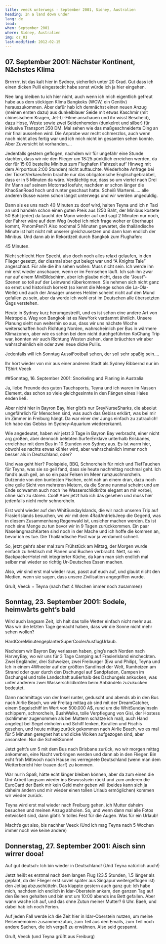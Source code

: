 ```yaml
---
title: veeck unterwegs - September 2001, Sidney, Australien
heading: In a land down under
lang: de
lead:
when: September 2001
where: Sidney, Australien
img: oz_01
last-modified: 2012-02-15
---
```


## 07. September 2001: Nächster Kontinent, Nächstes Klima

Brrrrrrr, ist das kalt hier in Sydney, sicherlich unter 20 Grad. Gut dass ich
einen dicken Pulli eingesteckt habe sonst würde ich ja hier eingehen.

Nee lang bleiben tu ich hier nicht, auch wenn ich mich eigentlich gefreut habe
aus dem stickigen Klima Bangkoks (WOW, ein Genitiv) herauszukommen. Aber dafür
hab ich demnächst einen neuen Anzug (meinen ersten dazu) aus dunkelblauer
Seide mit etwas Kaschmir (mit chinesischem Kragen, Jet-Li-Filme anschauen und
ihr wisst Bescheid), dazu Hose, Weste sowie zwei Seidenhemden (dunkelrot und
silber) für inklusive Transport 350 DM. Mal sehen wie das maßgeschneiderte
Ding an mir final aussehen wird. Die Anprobe war recht schmerzlos, auch wenn
noch nicht alles fertig war und ich mich nicht im gesamten sehen konnte. Aber
Zuversicht ist vorhanden....

Jedenfalls gestern geflogen, nachdem wir für ungefähr eine Stunde dachten,
dass wir nie den Flieger um 18:25 pünktlich erreichen werden, da der für 15:00
bestellte Minibus zum Flughafen (Fahrzeit auf’ Hinweg mit dem Airportbus 2:00
Stunden) nicht auftauchte. Wiederholte Anfrage bei der TicketVerkaeuferin
brachte nur das obligatorische Englischgebrabbel, dass er in 5 Minuten da
wäre. Verdächtig nur, dass so um viertel nach Drei ihr Mann auf seinem
Motorrad losfuhr, nachdem er schon länger die KhaoSanRoad hoch und runter
geschaut hatte. Scheiß Warterei..... alle anderen Busse waren schon längst
unterwegs und wir werden ungeduldig.

Dann als es uns nach 40 Minuten zu doof wird, halten Teyna und ich n Taxi an
und handeln schon einen guten Preis aus (250 Baht, der Minibus kostete 50 Baht
jeder) da taucht der Mann wieder auf und sagt 2 Minuten nur noch, der Fahrer
wäre auf dem Weg (wobei ich mich frage woher er überhaupt kommt, PhnomPen?)
Also nochmal 5 Minuten gewartet, die thailändische Minute ist halt nicht mit
unserer gleichzusetzen und dann kam endlich der Minibus. Und dann ab in
Rekordzeit durch Bangkok zum Flughafen:

45 Minuten.

Nicht schlecht Herr Specht, also doch noch alles relaxt gelaufen, in den
Flieger gesetzt, der diesmal aber gut belegt war und “A Knights Tale”
angeschaut. Für alle die ihn sehen wollen: Muss nicht sein. Ich werde ihn mir
erst wieder anschauen, wenn er im Fernsehen läuft. Ich sah ihn zwar nur auf
einem MiniBildschirm, aber ich glaube nicht, dass die “Joust”-Szenen so toll
auf der Leinwand rüberkommen. Sie nehmen sich nicht ganz so ernst und
historisch korrekt (so kennt die Menge schon die La-Ola-Welle) und auch der
Ansager unseres Helden scheint nicht auf den Mund gefallen zu sein, aber da
werde ich wohl erst im Deutschen alle übersetzten Gags verstehen.

Heute in Sydney kurz herumgestreift, und es ist schon eine andere Art von
Metropole. Weg von Bangkok ist es NewYork verdammt ähnlich. Unsere Planung
sieht nun weiterhin so aus, dass wir uns nächste Woche weiterschaffen hoch
Richtung Norden, wahrscheinlich per Bus in wärmere Klimazonen, aber wie es
schon bei dem nicht durchgeführten KoChang Trip war, könnten wir auch Richtung
Westen ziehen, dann bräuchten wir aber wahrscheinlich ein oder zwei neue dicke
Pullis.

Jedenfalls will ich Sonntag AussiFootball sehen, der soll sehr spaßig sein....

Ihr hört wieder von mir aus einer anderen Stadt als Sydney
Bibbernd nur im TShirt
Veeck

##Sonntag, 16. September 2001: Snorkeling and Planing in Australia

Ja, liebe Freunde des guten Tauchsports, Teyna und ich waren im Nassen
Element, das schon so viele gleichgesinnte in den Fängen eines Haies enden
ließ.

Aber nicht hier in Bayron Bay, hier gibt’s nur GreyNurseSharks, die absolut
ungefährlich für Menschen sind, was auch das Gebiss erklärt, was bei mir im
Zimmer in Freiburg hängt. Da war einer der Jungs einfach zu zutraulich! Ich
habe das Gebiss im Sydney-Aquarium wiedererkannt.

Wie angedeutet, haben wir jetzt 3 Tage in Bayron Bay verbracht, einer nicht
arg großen, aber dennoch belebten SurferEnklave unterhalb Brisbanes,
erreichbar mit dem Bus in 10 Stunden von Sydney aus. Es ist warm hier, obwohl
es nachts etwas kühler wird, aber wahrscheinlich immer noch besser als in
Deutschland, oder?

Und was geht hier? Poolspiele, BBQ, Schnorcheln für mich und TiefTauchen für
Teyna, was sie so geil fand, dass sie heute nachmittag nochmal geht. Ich
fand’s auch geil, an so ein paar Felsen im Meer rumzuschnorcheln. Dutzende von
den buntesten Fischen, echt nah an einem dran, dazu noch eine geile Sicht von
mehreren Metern, da die Sonne nunmal scheint und am Ende schwamm auch noch ’ne
Wasserschildkröte elegant an mir vorbei, ohne sich zu stören. Cool! Aber jetzt
hab ich das gesehen und muss hier jedenfalls nicht mehr schnorcheln.

Erst wohl wieder auf den WhitSundayIslands, die wir nach unseren Trip auf
FrasierIslands besuchen, wo wir mit dem 4RadAntriebJeep die Gegend, was in
diesem Zusammenhang Regenwald ist, unsicher machen werden. Es ist noch eine
Menge zu tun bevor wir in 9 Tagen zurückkommen. Ein paar NaselangmachKarten
sind noch in der Mache und ich hoffe die kommen an, bevor ich es tue. Die
Thailändische Post war ja verdammt schnell.

So, jetzt geht’s aber mal zum Frühstück am Mittag, der Morgen wurde einfach zu
hektisch mit Planen und Buchen verbracht. Nett, so ein BackpackerHotel mit
integrierter Küche, da kann man sich endlich mal selber mal wieder so richtig
Ur-Deutsches Essen machen.

Also, wir sind erst mal wieder raus, passt auf euch auf, und glaubt nicht den
Medien, wenn sie sagen, dass unsere Zivilisation angegriffen wurde.

Gruß, Veeck + Teyna (nach fast 4 Wochen immer noch zusammen)

## Sonntag, 23. September 2001: Sodele, heimwärts geht’s bald

Wird auch langsam Zeit, ich halt das tolle Wetter einfach nicht mehr aus. Was
wir die letzten Tage gemacht haben, dass wir die Sonne nicht mehr sehen
wollen?

HardCoreMinutengeplanterSuperCoolerAusflugUrlaub.

Nachdem wir Bayron Bay verlassen haben, ging’s nach Norden nach HarveyBay, wo
wir uns für 3 Tage Camping auf FrasierIsland eincheckten. Zwei Engländer, drei
Schweizer, zwei Freiburger (Eva und Philip), Teyna und Ich in einem 4Wheeler
auf der größten SandInsel der Welt, Rumheizen am Strand oder quer durch den
Dschungel auf Sandpfaden, Campen im Dschungel und tolle Landschaft außerhalb
des Dschungels ankucken, was unter anderem zwei Wasserschildkröten beim
Anbändeln zuzukucken bedeutet.

Dann nachmittags von der Insel runter, geduscht und abends ab in den Bus nach
Airlie Beach, wo wir Freitag mittag ab sind mit der DreamCatcher, einem
Segelschiff im Wert von 500.000 A\$, rund um die WhitSundayInseln schippern,
schnorcheln, BushWalks, tolle Verpflegung von Gisi, der Hostess (schlimmer
zugenommen als bei Muttern schätze ich mal), auch Hand angelegt bei Segel
einholen und Schiff lenken, Korallen und Fischis gesehen, und heute mittag
zurück gekommen nach Airlie Beach, wo es mal für 5 Minuten geregnet hat und
dicke Wolken aufgezogen sind, aber ansonsten: Nur die ScheißSonne!

Jetzt geht’s um 5 mit dem Bus nach Brisbane zurück, wo wir morgen mittag
ankommen, eine Nacht verbringen werden und dann ab in den Flieger. Bin echt
froh Mittwoch nach Hause ins verregnete Deutschland (wenn man dem
Wetterbericht hier trauen darf) zu kommen.

War nur’n Spaß, hätte echt länger bleiben können, aber da zum einen die
Uni-Arbeit langsam wieder ins Bewusstsein rückt und zum anderen die EuroCard
der Bank mir kein Geld mehr geben will (beides kann sich ja daheim ändern und
mir wieder einen tollen Urlaub ermöglichen) kommen wir wieder zurück.

Teyna wird erst mal wieder nach Freiburg gehen, ich Mutter daheim besuchen und
meinen Anzug abholen. So, und wenn dann mal alle Fotos entwickelt sind, dann
gibt’s ’n tolles Fest für die Augen. Was für ein Urlaub!

Macht’s gut also, bis nachher
Veeck (Und ich mag Teyna nach 5 Wochen immer noch wie keine andere)

## Donnerstag, 27. September 2001: Aisch sinn wirrer dooa!

Auf gut deutsch: Ich bin wieder in Deutschland! (Und Teyna natürlich auch!)

Jetzt heißt es erstmal nach dem langen Flug (23.5 Stunden, 1.5 länger als
geplant, da der Flieger erst soviel später aus Singapur weitergeflogen ist)
den Jetlag abzuschütteln. Das klappte gestern auch ganz gut: Ich habe mich,
nachdem ich endlich in Idar-Oberstein ankam, den ganzen Tag auf den Beinen
gehalten und bin erst um 10:00 abends ins Bett gefallen. Aber wann wache ich
auf, und das ohne Zutun meiner Mutter? 6 Uhr. Baeh, und dabei hab ich noch
Ferien.

Auf jeden Fall werde ich die Zeit hier in Idar-Oberstein nutzen, um meine
Reisememoiren zusammenzutun, zum Teil aus den Emails, zum Teil noch andere
Sachen, die ich vergaß zu erwähnen. Also seid gespannt.

Gruß, Veeck (und Teyna grüßt aus Freiburg)
